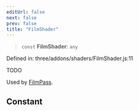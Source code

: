 ```yaml
---
editUrl: false
next: false
prev: false
title: "FilmShader"
---
```


> `const` **FilmShader**: `any`

Defined in: three/addons/shaders/FilmShader.js:11

TODO

Used by [FilmPass](../classes/FilmPass.html).

## Constant
